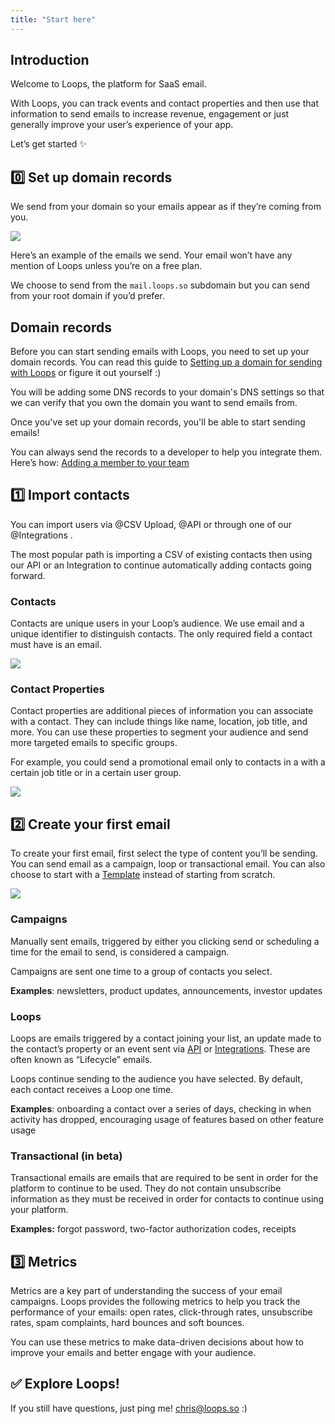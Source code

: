 ```yaml
---
title: "Start here"
---
```


## Introduction

Welcome to Loops, the platform for SaaS email.

With Loops, you can track events and contact properties and then use that information to send emails to increase revenue, engagement or just generally improve your user’s experience of your app.

Let’s get started ✨

## 0️⃣ Set up domain records

We send from your domain so your emails appear as if they’re coming from you.

![](/images/set-up-domain.png)

Here’s an example of the emails we send. Your email won’t have any mention of Loops unless you’re on a free plan.

We choose to send from the `mail.loops.so` subdomain but you can send from your root domain if you’d prefer.

## Domain records

Before you can start sending emails with Loops, you need to set up your domain records. You can read this guide to [Setting up a domain for sending with Loops](https://www.notion.so/Setting-up-a-domain-for-sending-with-Loops-89c8293ca72243f0abda9c86d5fbbf2a) or figure it out yourself :)

You will be adding some DNS records to your domain's DNS settings so that we can verify that you own the domain you want to send emails from.

Once you've set up your domain records, you'll be able to start sending emails!

You can always send the records to a developer to help you integrate them. Here’s how: [Adding a member to your team](https://www.notion.so/Adding-a-member-to-your-team-616a99463eb2437c8aed8e38928f9637)

## 1️⃣ Import contacts

You can import users via @CSV Upload, @API or through one of our @Integrations .

<Tip>
  The most popular path is importing a CSV of existing contacts then using our
  API or an Integration to continue automatically adding contacts going forward.
</Tip>

### Contacts

Contacts are unique users in your Loop’s audience. We use email and a unique identifier to distinguish contacts. The only required field a contact must have is an email.

<Frame caption="Contact email address pictured">
  <img src="/images/contacts.png" />
</Frame>

### Contact Properties

Contact properties are additional pieces of information you can associate with a contact. They can include things like name, location, job title, and more. You can use these properties to segment your audience and send more targeted emails to specific groups.

For example, you could send a promotional email only to contacts in a with a certain job title or in a certain user group.

<Frame caption="Contact properties pictured">
  <img src="/images/contact-properties.png" />
</Frame>

## 2️⃣ Create your first email

To create your first email, first select the type of content you’ll be sending. You can send email as a campaign, loop or transactional email. You can also choose to start with a [Template](https://app.loops.so/templates) instead of starting from scratch.

![](/images/create-first-email.png)

### Campaigns

Manually sent emails, triggered by either you clicking send or scheduling a time for the email to send, is considered a campaign.

Campaigns are sent one time to a group of contacts you select.

**Examples**: newsletters, product updates, announcements, investor updates

### Loops

Loops are emails triggered by a contact joining your list, an update made to the contact’s property or an event sent via [API](https://www.notion.so/API-5b453a52dd7c4b419aa4647410de9770) or [Integrations](https://www.notion.so/Integrations-4599101e0010482b813f101767a9a03b). These are often known as “Lifecycle” emails.

Loops continue sending to the audience you have selected. By default, each contact receives a Loop one time.

**Examples**: onboarding a contact over a series of days, checking in when activity has dropped, encouraging usage of features based on other feature usage

### Transactional (in beta)

Transactional emails are emails that are required to be sent in order for the platform to continue to be used. They do not contain unsubscribe information as they must be received in order for contacts to continue using your platform.

**Examples:** forgot password, two-factor authorization codes, receipts

## 3️⃣ Metrics

Metrics are a key part of understanding the success of your email campaigns. Loops provides the following metrics to help you track the performance of your emails: open rates, click-through rates, unsubscribe rates, spam complaints, hard bounces and soft bounces.

You can use these metrics to make data-driven decisions about how to improve your emails and better engage with your audience.

## ✅ Explore Loops!

If you still have questions, just ping me! chris@loops.so :)
